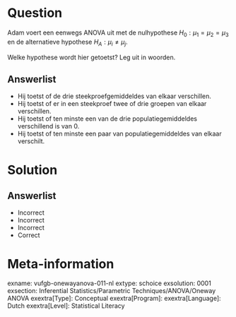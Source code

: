 Question
========

Adam voert een eenwegs ANOVA uit met de nulhypothese $H_{0}: \mu_{1} = \mu_{2} = \mu_{3}$ en de alternatieve hypothese $H_{A}: \mu_{i} \neq \mu_{j}$.

Welke hypothese wordt hier getoetst? Leg uit in woorden.

Answerlist
----------
* Hij toetst of de drie steekproefgemiddeldes van elkaar verschillen. 
* Hij toetst of er in een steekproef twee of drie groepen van elkaar verschillen.
* Hij toetst of ten minste een van de drie populatiegemiddeldes verschillend is van 0.
* Hij toetst of ten minste een paar van populatiegemiddeldes van elkaar verschilt.

Solution
========

Answerlist
----------
* Incorrect
* Incorrect
* Incorrect
* Correct

Meta-information
================
exname: vufgb-onewayanova-011-nl
extype: schoice
exsolution: 0001
exsection: Inferential Statistics/Parametric Techniques/ANOVA/Oneway ANOVA
exextra[Type]: Conceptual
exextra[Program]: 
exextra[Language]: Dutch
exextra[Level]: Statistical Literacy
